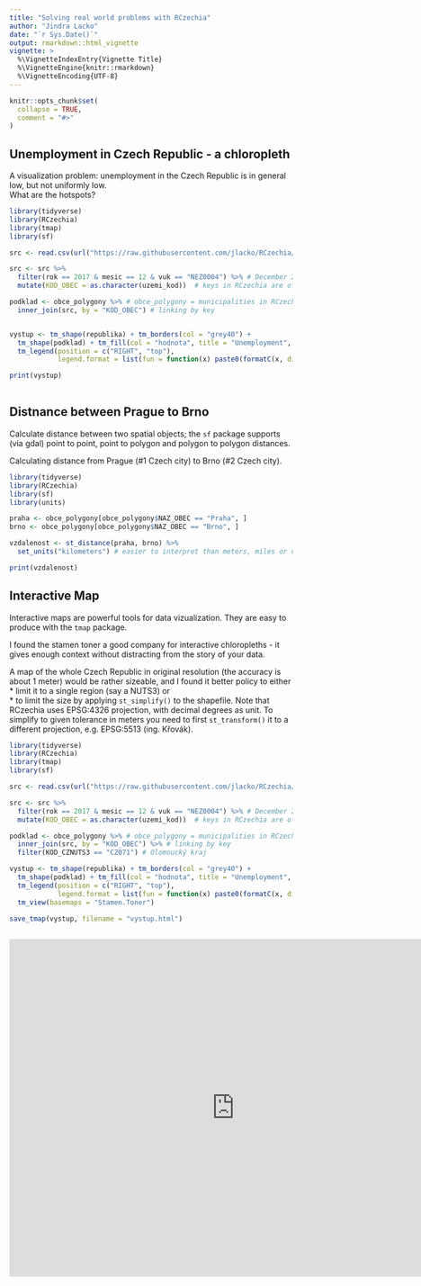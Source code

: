 ```yaml
---
title: "Solving real world problems with RCzechia"
author: "Jindra Lacko"
date: "`r Sys.Date()`"
output: rmarkdown::html_vignette
vignette: >
  %\VignetteIndexEntry{Vignette Title}
  %\VignetteEngine{knitr::rmarkdown}
  %\VignetteEncoding{UTF-8}
---
```


```r
knitr::opts_chunk$set(
  collapse = TRUE,
  comment = "#>"
)

```

## Unemployment in Czech Republic - a chloropleth

A visualization problem: unemployment in the Czech Republic is in general low, but not uniformly low.  
What are the hotspots?

```r
library(tidyverse)
library(RCzechia)
library(tmap)
library(sf)

src <- read.csv(url("https://raw.githubusercontent.com/jlacko/RCzechia/master/data-raw/250169-17data011518.csv"), stringsAsFactors = F) # open data on unemployment from Czech Statistical Office - https://www.czso.cz/csu/czso/otevrena_data

src <- src %>%
  filter(rok == 2017 & mesic == 12 & vuk == "NEZ0004") %>% # December 2017 unemployment ratio only...
  mutate(KOD_OBEC = as.character(uzemi_kod))  # keys in RCzechia are of type character

podklad <- obce_polygony %>% # obce_polygony = municipalities in RCzechia package
  inner_join(src, by = "KOD_OBEC") # linking by key


vystup <- tm_shape(republika) + tm_borders(col = "grey40") +
  tm_shape(podklad) + tm_fill(col = "hodnota", title = "Unemployment", palette = "YlOrRd") +
  tm_legend(position = c("RIGHT", "top"),
            legend.format = list(fun = function(x) paste0(formatC(x, digits = 0, format = "f"), " %")))

print(vystup)
 
```

## Distnance between Prague to Brno

Calculate distance between two spatial objects; the `sf` package supports (via gdal) point to point, point to polygon and polygon to polygon distances.  

Calculating distance from Prague (#1 Czech city) to Brno (#2 Czech city).

```r
library(tidyverse)
library(RCzechia)
library(sf)
library(units)

praha <- obce_polygony[obce_polygony$NAZ_OBEC == "Praha", ]
brno <- obce_polygony[obce_polygony$NAZ_OBEC == "Brno", ]

vzdalenost <- st_distance(praha, brno) %>%
  set_units("kilometers") # easier to interpret than meters, miles or decimal degrees..

print(vzdalenost)

```

## Interactive Map 

Interactive maps are powerful tools for data vizualization. They are easy to produce with the `tmap` package.

I found the stamen toner a good company for interactive chloropleths - it gives enough context without distracting from the story of your data.

A map of the whole Czech Republic in original resolution (the accuracy is about 1 meter) would be rather sizeable, and I found it better policy to either  
* limit it to a single region (say a NUTS3) or  
* to limit the size by applying `st_simplify()` to the shapefile. Note that RCzechia uses EPSG:4326 projection, with decimal degrees as unit. To simplify to given tolerance in meters you need to first  `st_transform()` it to a different projection, e.g. EPSG:5513 (ing. Křovák).


```r
library(tidyverse)
library(RCzechia)
library(tmap)
library(sf)

src <- read.csv(url("https://raw.githubusercontent.com/jlacko/RCzechia/master/data-raw/250169-17data011518.csv"), stringsAsFactors = F) # open data on unemployment from Czech Statistical Office - https://www.czso.cz/csu/czso/otevrena_data

src <- src %>%
  filter(rok == 2017 & mesic == 12 & vuk == "NEZ0004") %>% # December 2017 unemployment ratio only...
  mutate(KOD_OBEC = as.character(uzemi_kod))  # keys in RCzechia are of type character

podklad <- obce_polygony %>% # obce_polygony = municipalities in RCzechia package
  inner_join(src, by = "KOD_OBEC") %>% # linking by key
  filter(KOD_CZNUTS3 == "CZ071") # Olomoucký kraj

vystup <- tm_shape(republika) + tm_borders(col = "grey40") +
  tm_shape(podklad) + tm_fill(col = "hodnota", title = "Unemployment", palette = "YlOrRd", id = "NAZ_OBEC") +
  tm_legend(position = c("RIGHT", "top"),
            legend.format = list(fun = function(x) paste0(formatC(x, digits = 0, format = "f"), " %"))) +
  tm_view(basemaps = "Stamen.Toner")

save_tmap(vystup, filename = "vystup.html")
 
```
<iframe src="https://raw.githubusercontent.com/jlacko/RCzechia/sf-dev/vignettes/vystup.html" width="800" height="600" style="border: none;"></iframe>
<p>

